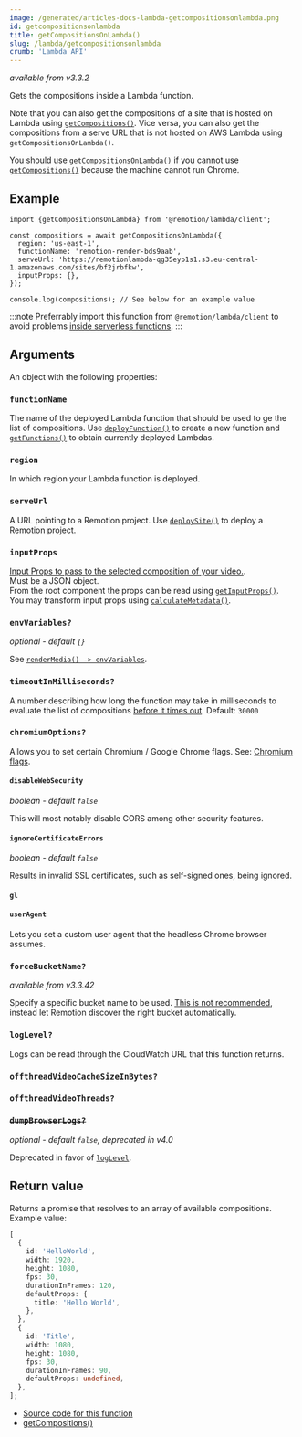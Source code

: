 ```yaml
---
image: /generated/articles-docs-lambda-getcompositionsonlambda.png
id: getcompositionsonlambda
title: getCompositionsOnLambda()
slug: /lambda/getcompositionsonlambda
crumb: 'Lambda API'
---
```


_available from v3.3.2_

Gets the compositions inside a Lambda function.

Note that you can also get the compositions of a site that is hosted on Lambda using [`getCompositions()`](/docs/renderer/get-compositions). Vice versa, you can also get the compositions from a serve URL that is not hosted on AWS Lambda using `getCompositionsOnLambda()`.

You should use `getCompositionsOnLambda()` if you cannot use [`getCompositions()`](/docs/renderer/get-compositions) because the machine cannot run Chrome.

## Example

```tsx twoslash
import {getCompositionsOnLambda} from '@remotion/lambda/client';

const compositions = await getCompositionsOnLambda({
  region: 'us-east-1',
  functionName: 'remotion-render-bds9aab',
  serveUrl: 'https://remotionlambda-qg35eyp1s1.s3.eu-central-1.amazonaws.com/sites/bf2jrbfkw',
  inputProps: {},
});

console.log(compositions); // See below for an example value
```

:::note
Preferrably import this function from `@remotion/lambda/client` to avoid problems [inside serverless functions](/docs/lambda/light-client).
:::

## Arguments

An object with the following properties:

### `functionName`

The name of the deployed Lambda function that should be used to ge the list of compositions.
Use [`deployFunction()`](/docs/lambda/deployfunction) to create a new function and [`getFunctions()`](/docs/lambda/getfunctions) to obtain currently deployed Lambdas.

### `region`

In which region your Lambda function is deployed.

### `serveUrl`

A URL pointing to a Remotion project. Use [`deploySite()`](/docs/lambda/deploysite) to deploy a Remotion project.

### `inputProps`

[Input Props to pass to the selected composition of your video.](/docs/passing-props#passing-input-props-in-the-cli).  
Must be a JSON object.  
From the root component the props can be read using [`getInputProps()`](/docs/get-input-props).  
You may transform input props using [`calculateMetadata()`](/docs/calculate-metadata).

### `envVariables?`

_optional - default `{}`_

See [`renderMedia() -> envVariables`](/docs/renderer/render-media#envvariables).

### `timeoutInMilliseconds?`

A number describing how long the function may take in milliseconds to evaluate the list of compositions [before it times out](/docs/timeout). Default: `30000`

### `chromiumOptions?`

Allows you to set certain Chromium / Google Chrome flags. See: [Chromium flags](/docs/chromium-flags).

#### `disableWebSecurity`

_boolean - default `false`_

This will most notably disable CORS among other security features.

#### `ignoreCertificateErrors`

_boolean - default `false`_

Results in invalid SSL certificates, such as self-signed ones, being ignored.

#### `gl`

<Options id="gl" />

#### `userAgent`<AvailableFrom v="3.3.83"/>

Lets you set a custom user agent that the headless Chrome browser assumes.

### `forceBucketName?`

_available from v3.3.42_

Specify a specific bucket name to be used. [This is not recommended](/docs/lambda/multiple-buckets), instead let Remotion discover the right bucket automatically.

### `logLevel?`

<Options id="log" />

Logs can be read through the CloudWatch URL that this function returns.

### `offthreadVideoCacheSizeInBytes?`<AvailableFrom v="4.0.23"/>

<Options id="offthreadvideo-cache-size-in-bytes" />

### `offthreadVideoThreads?`<AvailableFrom v="4.0.261"/>

<Options id="offthreadvideo-video-threads" />

### ~~`dumpBrowserLogs?`~~

_optional - default `false`, deprecated in v4.0_

Deprecated in favor of [`logLevel`](#loglevel).

## Return value

Returns a promise that resolves to an array of available compositions. Example value:

```ts twoslash
[
  {
    id: 'HelloWorld',
    width: 1920,
    height: 1080,
    fps: 30,
    durationInFrames: 120,
    defaultProps: {
      title: 'Hello World',
    },
  },
  {
    id: 'Title',
    width: 1080,
    height: 1080,
    fps: 30,
    durationInFrames: 90,
    defaultProps: undefined,
  },
];
```

- [Source code for this function](https://github.com/remotion-dev/remotion/blob/main/packages/lambda/src/api/get-compositions-on-lambda.ts)
- [getCompositions()](/docs/renderer/get-compositions)
